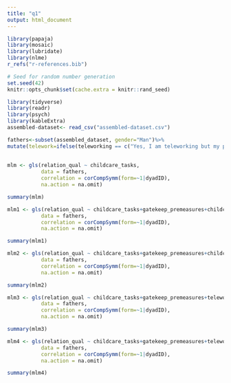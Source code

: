 ```yaml
---
title: "q1"
output: html_document
---
```

```r
library(papaja)
library(mosaic)
library(lubridate)
library(nlme)
r_refs("r-references.bib")
```


```r
# Seed for random number generation
set.seed(42)
knitr::opts_chunk$set(cache.extra = knitr::rand_seed)
```

```r
library(tidyverse)
library(readr)
library(psych)
library(kableExtra)
assembled-dataset<- read_csv("assembled-dataset.csv")
```

```r
fathers<-subset(assembled_dataset, gender="Man")%>%
mutate(telework=ifelse(teleworking == c("Yes, I am teleworking but my partner is not", "We are both teleworking"), 0, 1))
  
  
mlm <- gls(relation_qual ~ childcare_tasks, 
           data = fathers,
           correlation = corCompSymm(form=~1|dyadID),
           na.action = na.omit)

summary(mlm)
```

```r
mlm1 <- gls(relation_qual ~ childcare_tasks+gatekeep_premeasures+childcare_tasks:gatekeep_premeasures, 
           data = fathers,
           correlation = corCompSymm(form=~1|dyadID),
           na.action = na.omit)

summary(mlm1)
```

```r

mlm2 <- gls(relation_qual ~ childcare_tasks+gatekeep_premeasures+childcare_tasks*gatekeep_premeasures, 
           data = fathers,
           correlation = corCompSymm(form=~1|dyadID),
           na.action = na.omit)

summary(mlm2)
```

```r
mlm3 <- gls(relation_qual ~ childcare_tasks+gatekeep_premeasures+telework, 
           data = fathers,
           correlation = corCompSymm(form=~1|dyadID),
           na.action = na.omit)

summary(mlm3)
```

```r
mlm4 <- gls(relation_qual ~ childcare_tasks+gatekeep_premeasures+telework+childcare_tasks*gatekeep_premeasures+childcare_tasks*telework, 
           data = fathers,
           correlation = corCompSymm(form=~1|dyadID),
           na.action = na.omit)

summary(mlm4)
```
